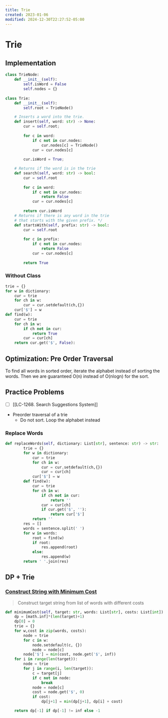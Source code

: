 ```yaml
---
title: Trie
created: 2023-01-06
modified: 2024-12-30T22:27:52-05:00
---
```

# Trie

## Implementation

```python
class TrieNode:
    def __init__(self):
        self.isWord = False
        self.nodes = {}
            
class Trie:
    def __init__(self):
        self.root = TrieNode()

    # Inserts a word into the trie.
    def insert(self, word: str) -> None:
        cur = self.root;
        
        for c in word:
            if c not in cur.nodes:
                cur.nodes[c] = TrieNode()
            cur = cur.nodes[c]
            
        cur.isWord = True;

    # Returns if the word is in the trie
    def search(self, word: str) -> bool:
        cur = self.root
        
        for c in word:
            if c not in cur.nodes:
                return False
            cur = cur.nodes[c]
            
        return cur.isWord
    # Returns if there is any word in the trie 
    # that starts with the given prefix. */
    def startsWith(self, prefix: str) -> bool:
        cur = self.root
        
        for c in prefix:
            if c not in cur.nodes:
                return False
            cur = cur.nodes[c]
            
        return True
```

### Without Class

```python
trie = {}
for w in dictionary:
	cur = trie
	for ch in w:
		cur = cur.setdefault(ch,{})
	cur['$'] = w
def find(w):
	cur = trie
	for ch in w:
		if ch not in cur:
			return True
		cur = cur[ch]
	return cur.get('$', False):
```

## Optimization: Pre Order Traversal

To find all words in sorted order, iterate the alphabet instead of sorting the words.
Then we are guaranteed O(n) instead of O(nlogn) for the sort.

## Practice Problems

- [ ] \[[LC-1268. Search Suggestions System]\]
- Preorder traversal of a trie
  - Do not sort. Loop the alphabet instead

### Replace Words

```python
def replaceWords(self, dictionary: List[str], sentence: str) -> str:
        trie = {}
        for w in dictionary:
            cur = trie
            for ch in w:
                cur = cur.setdefault(ch,{})
                cur = cur[ch]
            cur['$'] = w
        def find(w):
            cur = trie
            for ch in w:
                if ch not in cur:
                    return ''
                cur = cur[ch]
                if cur.get('$', ''):
                    return cur['$']
            return ''
        res = []
        words = sentence.split(' ')
        for w in words:
            root = find(w)
            if root:
                res.append(root)
            else:
                res.append(w)
        return ' '.join(res)
```

## DP + Trie

### [Construct String with Minimum Cost](https://leetcode.com/problems/construct-string-with-minimum-cost/)

> Construct target string from list of words with different costs

```python
def minimumCost(self, target: str, words: List[str], costs: List[int]) -> int:
	dp = [math.inf]*(len(target)+1)
	dp[0] = 0
	trie = {}
	for w,cost in zip(words, costs):
		node = trie
		for c in w:
			node.setdefault(c, {})
			node = node[c]
		node['$'] = min(cost, node.get('$', inf))
	for i in range(len(target)):
		node = trie
		for j in range(i, len(target)):
			c = target[j]
			if c not in node:
				break
			node = node[c]
			cost = node.get('$', 0)
			if cost:
				dp[j+1] = min(dp[j+1], dp[i] + cost)

	return dp[-1] if dp[-1] != inf else -1
```
